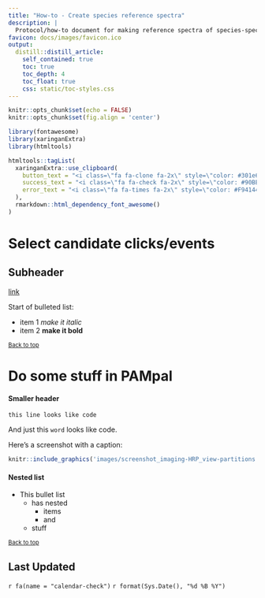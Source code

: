```yaml
---
title: "How-to - Create species reference spectra"
description: |
  Protocol/how-to document for making reference spectra of species-specific echolocation clicks
favicon: docs/images/favicon.ico
output: 
  distill::distill_article:
    self_contained: true
    toc: true
    toc_depth: 4
    toc_float: true
    css: static/toc-styles.css
---
```


```r
knitr::opts_chunk$set(echo = FALSE)
knitr::opts_chunk$set(fig.align = 'center')

library(fontawesome)
library(xaringanExtra)
library(htmltools)
```

```r
htmltools::tagList(
  xaringanExtra::use_clipboard(
    button_text = "<i class=\"fa fa-clone fa-2x\" style=\"color: #301e64\"></i>",
    success_text = "<i class=\"fa fa-check fa-2x\" style=\"color: #90BE6D\"></i>",
    error_text = "<i class=\"fa fa-times fa-2x\" style=\"color: #F94144\"></i>"
  ),
  rmarkdown::html_dependency_font_awesome()
)
```

# Select candidate clicks/events

## Subheader

[link](https://url.com)

Start of bulleted list:

- item 1 *make it italic*
- item 2 **make it bold**

<sub>[Back to top](#)</sub>



# Do some stuff in PAMpal

#### Smaller header
```
this line looks like code
```

And just this `word` looks like code. 

Here's a screenshot with a caption:

```r
knitr::include_graphics('images/screenshot_imaging-HRP_view-partitions.png')
```

#### Nested list 

- This bullet list
  - has nested
    - items
    - and
  - stuff

<sub>[Back to top](#)</sub>


## Last Updated {.appendix}

`r fa(name = "calendar-check")` `r format(Sys.Date(), "%d %B %Y")`


